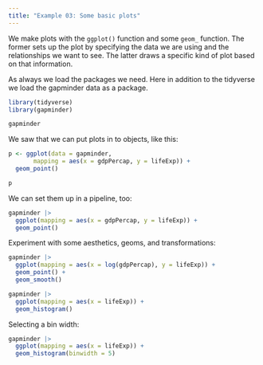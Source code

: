 ```yaml
---
title: "Example 03: Some basic plots"
---
```



We make plots with the `ggplot()` function and some `geom_` function. The former sets up the plot by specifying the data we are using and the relationships we want to see. The latter draws a specific kind of plot based on that information. 

As always we load the packages we need. Here in addition to the tidyverse we load the gapminder data as a package.

```r
library(tidyverse)
library(gapminder)
```


```r
gapminder
```


We saw that we can put plots in to objects, like this:

```r
p <- ggplot(data = gapminder, 
       mapping = aes(x = gdpPercap, y = lifeExp)) +
  geom_point()

p
```

We can set them up in a pipeline, too:

```r
gapminder |> 
  ggplot(mapping = aes(x = gdpPercap, y = lifeExp)) + 
  geom_point()
```


Experiment with some aesthetics, geoms, and transformations:

```r
gapminder |> 
  ggplot(mapping = aes(x = log(gdpPercap), y = lifeExp)) + 
  geom_point() + 
  geom_smooth()
```

```r
gapminder |> 
  ggplot(mapping = aes(x = lifeExp)) + 
  geom_histogram()
```


Selecting a bin width: 

```r
gapminder |> 
  ggplot(mapping = aes(x = lifeExp)) + 
  geom_histogram(binwidth = 5)
```




